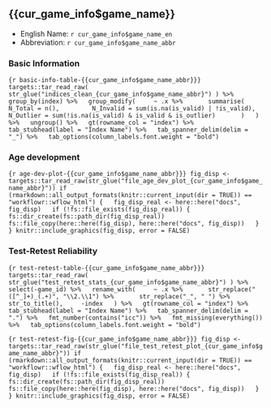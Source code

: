 ## {{cur_game_info$game_name}}

* English Name: `r cur_game_info$game_name_en`
* Abbreviation: `r cur_game_info$game_name_abbr`

### Basic Information

```{r basic-info-table-{{cur_game_info$game_name_abbr}}}
targets::tar_read_raw(
  str_glue("indices_clean_{cur_game_info$game_name_abbr}")
) %>%
  group_by(index) %>%
  group_modify(
    ~ .x %>%
      summarise(
        N_Total = n(),
        N_Invalid = sum(is.na(is_valid) | !is_valid),
        N_Outlier = sum(!is.na(is_valid) & is_valid & is_outlier)
      )
  ) %>%
  ungroup() %>%
  gt(rowname_col = "index") %>%
  tab_stubhead(label = "Index Name") %>%
  tab_spanner_delim(delim = "_") %>%
  tab_options(column_labels.font.weight = "bold")
```

### Age development

```{r age-dev-plot-{{cur_game_info$game_name_abbr}}}
fig_disp <- targets::tar_read_raw(str_glue("file_age_dev_plot_{cur_game_info$game_name_abbr}"))
if (rmarkdown::all_output_formats(knitr::current_input(dir = TRUE)) == "workflowr::wflow_html") {
  fig_disp_real <- here::here("docs", fig_disp)
  if (!fs::file_exists(fig_disp_real)) {
    fs::dir_create(fs::path_dir(fig_disp_real))
    fs::file_copy(here::here(fig_disp), here::here("docs", fig_disp))
  }
}
knitr::include_graphics(fig_disp, error = FALSE)
```

### Test-Retest Reliability

```{r test-retest-table-{{cur_game_info$game_name_abbr}}}
targets::tar_read_raw(
  str_glue("test_retest_stats_{cur_game_info$game_name_abbr}")
) %>%
  select(-game_id) %>%
  rename_with(
    ~ .x %>%
      str_replace("([^_]+)_(.+)", "\\2.\\1") %>%
      str_replace("_", " ") %>%
      str_to_title(),
    -index
  ) %>%
  gt(rowname_col = "index") %>%
  tab_stubhead(label = "Index Name") %>%
  tab_spanner_delim(delim = ".") %>%
  fmt_number(contains("icc")) %>%
  fmt_missing(everything()) %>%
  tab_options(column_labels.font.weight = "bold")
```

```{r test-retest-fig-{{cur_game_info$game_name_abbr}}}
fig_disp <- targets::tar_read_raw(str_glue("file_test_retest_plot_{cur_game_info$game_name_abbr}"))
if (rmarkdown::all_output_formats(knitr::current_input(dir = TRUE)) == "workflowr::wflow_html") {
  fig_disp_real <- here::here("docs", fig_disp)
  if (!fs::file_exists(fig_disp_real)) {
    fs::dir_create(fs::path_dir(fig_disp_real))
    fs::file_copy(here::here(fig_disp), here::here("docs", fig_disp))
  }
}
knitr::include_graphics(fig_disp, error = FALSE)
```
